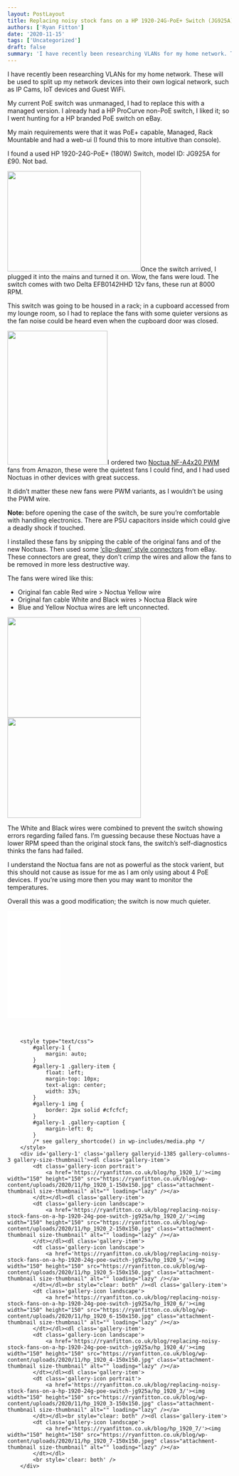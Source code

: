 ```yaml
---
layout: PostLayout
title: Replacing noisy stock fans on a HP 1920-24G-PoE+ Switch (JG925A)
authors: ['Ryan Fitton']
date: '2020-11-15'
tags: ['Uncategorized']
draft: false
summary: 'I have recently been researching VLANs for my home network. These will be used to split up my network devices into their own logical network, such as IP Cams, IoT devices and Guest WiFi. My current PoE switch was unmanaged, I had to replace this with a managed version. I already had a HP ProCurve [&amp;hellip;]'
---
```


<p>I have recently been researching VLANs for my home network. These will be used to split up my network devices into their own logical network, such as IP Cams, IoT devices and Guest WiFi.</p>
<p>My current PoE switch was unmanaged, I had to replace this with a managed version. I already had a HP ProCurve non-PoE switch, I liked it; so I went hunting for a HP branded PoE switch on eBay.</p>
<p>My main requirements were that it was PoE+ capable, Managed, Rack Mountable and had a web-ui (I found this to more intuitive than console).</p>
<p>I found a used HP 1920-24G-PoE+ (180W) Switch, model ID: JG925A for £90. Not bad.</p>
<p><a href="/static/img/blog/2020/11/hp_1920_2-scaled.jpg"><img loading="lazy" class="alignright size-medium wp-image-1392" src="/static/img/blog/2020/11/hp_1920_2-300x225.jpg" alt="" width="300" height="225" srcset="https://ryanfitton.co.uk/blog/wp-content/uploads/2020/11/hp_1920_2-300x225.jpg 300w, https://ryanfitton.co.uk/blog/wp-content/uploads/2020/11/hp_1920_2-1024x767.jpg 1024w, https://ryanfitton.co.uk/blog/wp-content/uploads/2020/11/hp_1920_2-768x576.jpg 768w, https://ryanfitton.co.uk/blog/wp-content/uploads/2020/11/hp_1920_2-1536x1151.jpg 1536w, https://ryanfitton.co.uk/blog/wp-content/uploads/2020/11/hp_1920_2-2048x1535.jpg 2048w" sizes="(max-width: 300px) 100vw, 300px" /></a>Once the switch arrived, I plugged it into the mains and turned it on. Wow, the fans were loud. The switch comes with two Delta EFB0142HHD 12v fans, these run at 8000 RPM.</p>
<p>This switch was going to be housed in a rack; in a cupboard accessed from my lounge room, so I had to replace the fans with some quieter versions as the fan noise could be heard even when the cupboard door was closed.</p>
<p><a href="/static/img/blog/2020/11/hp_1920_3-scaled.jpg"><img loading="lazy" class="alignleft size-medium wp-image-1384" src="/static/img/blog/2020/11/hp_1920_3-225x300.jpg" alt="" width="225" height="300" srcset="https://ryanfitton.co.uk/blog/wp-content/uploads/2020/11/hp_1920_3-225x300.jpg 225w, https://ryanfitton.co.uk/blog/wp-content/uploads/2020/11/hp_1920_3-768x1024.jpg 768w, https://ryanfitton.co.uk/blog/wp-content/uploads/2020/11/hp_1920_3-1152x1536.jpg 1152w, https://ryanfitton.co.uk/blog/wp-content/uploads/2020/11/hp_1920_3-1536x2048.jpg 1536w, https://ryanfitton.co.uk/blog/wp-content/uploads/2020/11/hp_1920_3-scaled.jpg 1920w" sizes="(max-width: 225px) 100vw, 225px" /></a>I ordered two <a href="https://www.amazon.co.uk/Noctua-NF-A4x20-PWM-Premium-40x20mm/dp/B07125KWG1/ref=as_li_ss_tl?ie=UTF8&amp;psc=1&amp;ref=ppx_pop_mob_b_asin_title&amp;linkCode=ll1&amp;tag=ryanfittoncou-21&amp;linkId=bda93790e47185466fc7099264289da9&amp;language=en_GB" target="_blank" rel="noopener noreferrer">Noctua NF-A4x20 PWM</a> fans from Amazon, these were the quietest fans I could find, and I had used Noctuas in other devices with great success.</p>
<p>It didn&#8217;t matter these new fans were PWM variants, as I wouldn&#8217;t be using the PWM wire.</p>
<p><strong>Note: </strong>before opening the case of the switch, be sure you&#8217;re comfortable with handling electronics. There are PSU capacitors inside which could give a deadly shock if touched.</p>
<p>I installed these fans by snipping the cable of the original fans and of the new Noctuas. Then used some <a href="https://www.ebay.co.uk/itm/Wago-type-in-line-Electrical-Connectors-Wire-Block-Clamp-Terminal-Cable-Reusable/264655941031?pageci=191f7a3d-467e-4332-8e99-3dbccf63c998" target="_blank" rel="noopener noreferrer">&#8216;clip-down&#8217; style connectors</a> from eBay. These connectors are great, they don&#8217;t crimp the wires and allow the fans to be removed in more less destructive way.</p>
<p>The fans were wired like this:</p>
<ul>
<li>Original fan cable Red wire &gt; Noctua Yellow wire</li>
<li>Original fan cable White and Black wires &gt; Noctua Black wire</li>
<li>Blue and Yellow Noctua wires are left unconnected.</li>
</ul>
<p><a href="/static/img/blog/2020/11/hp_1920_5-scaled.jpg"><img loading="lazy" class="alignnone wp-image-1383" src="/static/img/blog/2020/11/hp_1920_5-300x225.jpg" alt="" width="300" height="225" srcset="https://ryanfitton.co.uk/blog/wp-content/uploads/2020/11/hp_1920_5-300x225.jpg 300w, https://ryanfitton.co.uk/blog/wp-content/uploads/2020/11/hp_1920_5-1024x768.jpg 1024w, https://ryanfitton.co.uk/blog/wp-content/uploads/2020/11/hp_1920_5-768x576.jpg 768w, https://ryanfitton.co.uk/blog/wp-content/uploads/2020/11/hp_1920_5-1536x1152.jpg 1536w, https://ryanfitton.co.uk/blog/wp-content/uploads/2020/11/hp_1920_5-2048x1536.jpg 2048w" sizes="(max-width: 300px) 100vw, 300px" /></a> <a href="/static/img/blog/2020/11/hp_1920_6-scaled.jpg"><img loading="lazy" class="alignnone size-medium wp-image-1382" src="/static/img/blog/2020/11/hp_1920_6-300x225.jpg" alt="" width="300" height="225" srcset="https://ryanfitton.co.uk/blog/wp-content/uploads/2020/11/hp_1920_6-300x225.jpg 300w, https://ryanfitton.co.uk/blog/wp-content/uploads/2020/11/hp_1920_6-1024x768.jpg 1024w, https://ryanfitton.co.uk/blog/wp-content/uploads/2020/11/hp_1920_6-768x576.jpg 768w, https://ryanfitton.co.uk/blog/wp-content/uploads/2020/11/hp_1920_6-1536x1152.jpg 1536w, https://ryanfitton.co.uk/blog/wp-content/uploads/2020/11/hp_1920_6-2048x1536.jpg 2048w" sizes="(max-width: 300px) 100vw, 300px" /></a></p>
<p>The White and Black wires were combined to prevent the switch showing errors regarding failed fans. I&#8217;m guessing because these Noctuas have a lower RPM speed than the original stock fans, the switch&#8217;s self-diagnostics thinks the fans had failed.</p>
<p>I understand the Noctua fans are not as powerful as the stock varient, but this should not cause as issue for me as I am only using about 4 PoE devices. If you&#8217;re using more then you may want to monitor the temperatures.</p>
<p>Overall this was a good modification; the switch is now much quieter.</p>
<p><iframe style="width: 120px; height: 240px;" src="//ws-eu.amazon-adsystem.com/widgets/q?ServiceVersion=20070822&amp;OneJS=1&amp;Operation=GetAdHtml&amp;MarketPlace=GB&amp;source=ss&amp;ref=as_ss_li_til&amp;ad_type=product_link&amp;tracking_id=ryanfittoncou-21&amp;language=en_GB&amp;marketplace=amazon&amp;region=GB&amp;placement=B07125KWG1&amp;asins=B07125KWG1&amp;linkId=e236538851eb657ce439c18f5ef7d892&amp;show_border=true&amp;link_opens_in_new_window=true" frameborder="0" marginwidth="0" marginheight="0" scrolling="no"></iframe></p>
<p>&nbsp;</p>

		<style type="text/css">
			#gallery-1 {
				margin: auto;
			}
			#gallery-1 .gallery-item {
				float: left;
				margin-top: 10px;
				text-align: center;
				width: 33%;
			}
			#gallery-1 img {
				border: 2px solid #cfcfcf;
			}
			#gallery-1 .gallery-caption {
				margin-left: 0;
			}
			/* see gallery_shortcode() in wp-includes/media.php */
		</style>
		<div id='gallery-1' class='gallery galleryid-1385 gallery-columns-3 gallery-size-thumbnail'><dl class='gallery-item'>
			<dt class='gallery-icon portrait'>
				<a href='https://ryanfitton.co.uk/blog/hp_1920_1/'><img width="150" height="150" src="https://ryanfitton.co.uk/blog/wp-content/uploads/2020/11/hp_1920_1-150x150.jpg" class="attachment-thumbnail size-thumbnail" alt="" loading="lazy" /></a>
			</dt></dl><dl class='gallery-item'>
			<dt class='gallery-icon landscape'>
				<a href='https://ryanfitton.co.uk/blog/replacing-noisy-stock-fans-on-a-hp-1920-24g-poe-switch-jg925a/hp_1920_2/'><img width="150" height="150" src="https://ryanfitton.co.uk/blog/wp-content/uploads/2020/11/hp_1920_2-150x150.jpg" class="attachment-thumbnail size-thumbnail" alt="" loading="lazy" /></a>
			</dt></dl><dl class='gallery-item'>
			<dt class='gallery-icon landscape'>
				<a href='https://ryanfitton.co.uk/blog/replacing-noisy-stock-fans-on-a-hp-1920-24g-poe-switch-jg925a/hp_1920_5/'><img width="150" height="150" src="https://ryanfitton.co.uk/blog/wp-content/uploads/2020/11/hp_1920_5-150x150.jpg" class="attachment-thumbnail size-thumbnail" alt="" loading="lazy" /></a>
			</dt></dl><br style="clear: both" /><dl class='gallery-item'>
			<dt class='gallery-icon landscape'>
				<a href='https://ryanfitton.co.uk/blog/replacing-noisy-stock-fans-on-a-hp-1920-24g-poe-switch-jg925a/hp_1920_6/'><img width="150" height="150" src="https://ryanfitton.co.uk/blog/wp-content/uploads/2020/11/hp_1920_6-150x150.jpg" class="attachment-thumbnail size-thumbnail" alt="" loading="lazy" /></a>
			</dt></dl><dl class='gallery-item'>
			<dt class='gallery-icon landscape'>
				<a href='https://ryanfitton.co.uk/blog/replacing-noisy-stock-fans-on-a-hp-1920-24g-poe-switch-jg925a/hp_1920_4/'><img width="150" height="150" src="https://ryanfitton.co.uk/blog/wp-content/uploads/2020/11/hp_1920_4-150x150.jpg" class="attachment-thumbnail size-thumbnail" alt="" loading="lazy" /></a>
			</dt></dl><dl class='gallery-item'>
			<dt class='gallery-icon portrait'>
				<a href='https://ryanfitton.co.uk/blog/replacing-noisy-stock-fans-on-a-hp-1920-24g-poe-switch-jg925a/hp_1920_3/'><img width="150" height="150" src="https://ryanfitton.co.uk/blog/wp-content/uploads/2020/11/hp_1920_3-150x150.jpg" class="attachment-thumbnail size-thumbnail" alt="" loading="lazy" /></a>
			</dt></dl><br style="clear: both" /><dl class='gallery-item'>
			<dt class='gallery-icon landscape'>
				<a href='https://ryanfitton.co.uk/blog/hp_1920_7/'><img width="150" height="150" src="https://ryanfitton.co.uk/blog/wp-content/uploads/2020/11/hp_1920_7-150x150.jpeg" class="attachment-thumbnail size-thumbnail" alt="" loading="lazy" /></a>
			</dt></dl>
			<br style='clear: both' />
		</div>

<p>&nbsp;</p>
<p>&nbsp;</p>